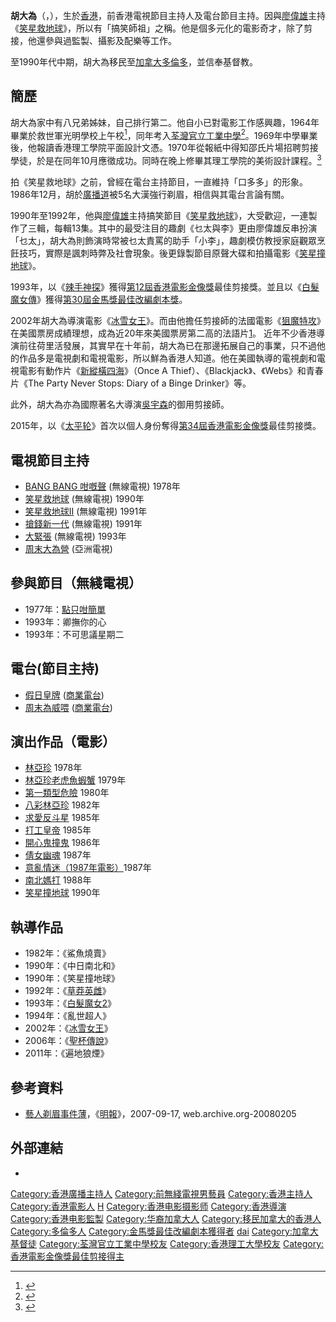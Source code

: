 {{藝人
| 姓名 = 胡大為
| 類型 = 男藝人
| 圖片 = 
| 圖片尺寸 = 
| 圖片簡介 = 
| 本名 = 胡大為
| 外文名 = 
| 外文 = 
| 羅馬拼音 = Wu Tai Wai
| 英文名 = David Wu
| 暱稱 = 
| 其他藝名 = 
| 民族 = 
| 國籍 = {{CNHK}}<br/>{{CAN}}
| 出生日期 = {{birth date and age|1952|7|31}}
| 出生地點 = {{HKG-1945}}
| 逝世日期 = 
| 逝世地點 = 
| 職業 = 電影配樂、剪接、攝影指導、監製、導演、演員、主持人
| 語言 = 粵語、英語、國語
| 教育程度 = 香港理工學院平面設計文憑
| 母校 = 救世軍光明學校<br>[[荃灣官立工業中學|荃灣官立工業中學]]
| 宗教信仰 = [[基督教|基督教]]
| 配偶 = 
| 兒女 = 
| 父母 = 
| 音樂類型 = 
| 演奏樂器 = 
| 出道地點 = {{HKG-1959}}
| 出道作 = 
| 出道日期 = 
| 代表作 = 
| 活躍年代 = 
| 唱片公司 = 
| 經紀公司 = 
| 網站 = 
| 相關團體 = 
| 獎項 = 
| IMDb = 0398871
| 現任成員 = 
| 過往成員 = 
| 音樂專輯 = 
| 電影 = 
| 電視節目 = 
| 舞台劇 = 
| 書籍 = 
| goldenhorseawards = '''最佳改編劇本'''<br>1993年 《[[白髮魔女傳|白髮魔女傳]]》
| hongkongfilmawards = '''最佳剪接'''<br>1993年《[[辣手神探|辣手神探]]》<br>2015年 《[[太平輪|太平輪]]》
}}

'''胡大為'''（{{lang-en|David Wu Tai Wai}}，{{bd|1952年|7月31日|catIdx=W胡}}），生於[[香港|香港]]，前香港電視節目主持人及電台節目主持。因與[[廖偉雄|廖偉雄]]主持《[[笑星救地球|笑星救地球]]》，所以有「搞笑師祖」之稱。他是個多元化的電影奇才，除了剪接，他還參與過監製、攝影及配樂等工作。

至1990年代中期，胡大為移民至[[加拿大|加拿大]][[多倫多|多倫多]]，並信奉基督教。

==簡歷==
胡大為家中有八兄弟姊妹，自己排行第二。他自小已對電影工作感興趣，1964年畢業於救世軍光明學校上午校<ref>{{cite news |title=十一學校畢業禮 |url=https://mmis.hkpl.gov.hk/coverpage/-/coverpage/view?_coverpage_WAR_mmisportalportlet_hsf=%E6%96%B0%E7%94%9F%E5%90%8D%E5%96%AE&p_r_p_-1078056564_c=QF757YsWv5%2BakvA8rFW5EmWR1NMEIMOP&_coverpage_WAR_mmisportalportlet_o=200&_coverpage_WAR_mmisportalportlet_actual_q=%28%20verbatim_dc.collection%3A%28%22Old%5C%20HK%5C%20Newspapers%22%29%20%29%20AND+%28%20%28%20allTermsMandatory%3A%28true%29%20OR+all_dc.title%3A%28%E6%96%B0%E7%94%9F%E5%90%8D%E5%96%AE%29%20OR+all_dc.creator%3A%28%E6%96%B0%E7%94%9F%E5%90%8D%E5%96%AE%29%20OR+all_dc.contributor%3A%28%E6%96%B0%E7%94%9F%E5%90%8D%E5%96%AE%29%20OR+all_dc.subject%3A%28%E6%96%B0%E7%94%9F%E5%90%8D%E5%96%AE%29%20OR+fulltext%3A%28%E6%96%B0%E7%94%9F%E5%90%8D%E5%96%AE%29%20OR+all_dc.description%3A%28%E6%96%B0%E7%94%9F%E5%90%8D%E5%96%AE%29%20%29%20%29&_coverpage_WAR_mmisportalportlet_sort_field=dc.publicationdate_bsort&_coverpage_WAR_mmisportalportlet_sort_order=desc&_coverpage_WAR_mmisportalportlet_filter=dc.publicationdate_dt%3A%5B1960-01-01T00%3A00%3A00Z+TO+1969-12-31T15%3A59%3A59Z%5D |page=13 |language= |publisher=華僑日報 | date=1964-07-22 |accessdate=2022-04-06 |quote= }}</ref>，同年考入[[荃灣官立工業中學|荃灣官立工業中學]]<ref>{{cite news | title=小學升中考試揭曉 | url=https://mmis.hkpl.gov.hk/coverpage/-/coverpage/view?_coverpage_WAR_mmisportalportlet_hsf=%E5%B0%8F%E5%AD%B8%E5%8D%87%E4%B8%AD&p_r_p_-1078056564_c=QF757YsWv5%2BakvA8rFW5EhBx1LJWBXY%2B&_coverpage_WAR_mmisportalportlet_o=10&_coverpage_WAR_mmisportalportlet_actual_q=%28%20verbatim_dc.collection%3A%28%22Old%5C%20HK%5C%20Newspapers%22%29%20%29%20AND+%28%20%28%20allTermsMandatory%3A%28true%29%20OR+all_dc.title%3A%28%E5%B0%8F%E5%AD%B8%E5%8D%87%E4%B8%AD%29%20OR+all_dc.creator%3A%28%E5%B0%8F%E5%AD%B8%E5%8D%87%E4%B8%AD%29%20OR+all_dc.contributor%3A%28%E5%B0%8F%E5%AD%B8%E5%8D%87%E4%B8%AD%29%20OR+all_dc.subject%3A%28%E5%B0%8F%E5%AD%B8%E5%8D%87%E4%B8%AD%29%20OR+fulltext%3A%28%E5%B0%8F%E5%AD%B8%E5%8D%87%E4%B8%AD%29%20OR+all_dc.description%3A%28%E5%B0%8F%E5%AD%B8%E5%8D%87%E4%B8%AD%29%20%29%20%29&_coverpage_WAR_mmisportalportlet_sort_field=dc.publicationdate_bsort&_coverpage_WAR_mmisportalportlet_sort_order=asc&_coverpage_WAR_mmisportalportlet_filter=dc.publicationdate_dt%3A%5B1960-01-01T00%3A00%3A00Z+TO+1969-12-31T15%3A59%3A59Z%5D | page=31 | publisher=華僑日報 | date=1964-07-17 | accessdate=2021-11-08 | quote= | archive-date=2021-11-09 | archive-url=https://web.archive.org/web/20211109071406/https://mmis.hkpl.gov.hk/coverpage/-/coverpage/view?_coverpage_WAR_mmisportalportlet_hsf=%E5%B0%8F%E5%AD%B8%E5%8D%87%E4%B8%AD&p_r_p_-1078056564_c=QF757YsWv5%2BakvA8rFW5EhBx1LJWBXY%2B&_coverpage_WAR_mmisportalportlet_o=10&_coverpage_WAR_mmisportalportlet_actual_q=(%20verbatim_dc.collection:(%22Old%5C%20HK%5C%20Newspapers%22)%20)%20AND+(%20(%20allTermsMandatory:(true)%20OR+all_dc.title:(%E5%B0%8F%E5%AD%B8%E5%8D%87%E4%B8%AD)%20OR+all_dc.creator:(%E5%B0%8F%E5%AD%B8%E5%8D%87%E4%B8%AD)%20OR+all_dc.contributor:(%E5%B0%8F%E5%AD%B8%E5%8D%87%E4%B8%AD)%20OR+all_dc.subject:(%E5%B0%8F%E5%AD%B8%E5%8D%87%E4%B8%AD)%20OR+fulltext:(%E5%B0%8F%E5%AD%B8%E5%8D%87%E4%B8%AD)%20OR+all_dc.description:(%E5%B0%8F%E5%AD%B8%E5%8D%87%E4%B8%AD)%20)%20)&_coverpage_WAR_mmisportalportlet_sort_field=dc.publicationdate_bsort&_coverpage_WAR_mmisportalportlet_sort_order=asc&_coverpage_WAR_mmisportalportlet_filter=dc.publicationdate_dt:%5B1960-01-01T00:00:00Z+TO+1969-12-31T15:59:59Z%5D | dead-url=no }}</ref>。1969年中學畢業後，他報讀香港理工學院平面設計文憑。1970年從報紙中得知邵氏片場招聘剪接學徒，於是在同年10月應徵成功。同時在晚上修畢其理工學院的美術設計課程。<ref>{{cite news | title=胡大為剪不斷的電影緣 出爐金像獎「最佳剪接」 | url=http://www.etnet.com.hk/www/tc/lifestyle/internationalaffairs/entertainment/32357 | format= | publisher=晴報 | date=2015-05-25 | accessdate=2019-06-27 | quote= | archive-date=2020-12-05 | archive-url=https://web.archive.org/web/20201205173418/http://www.etnet.com.hk/www/tc/lifestyle/internationalaffairs/entertainment/32357 | dead-url=no }}</ref>

拍《笑星救地球》之前，曾經在電台主持節目，一直維持「口多多」的形象。1986年12月，胡於[[廣播道|廣播道]]被5名大漢強行剃眉，相信與其電台言論有關。

1990年至1992年，他與[[廖偉雄|廖偉雄]]主持搞笑節目《[[笑星救地球|笑星救地球]]》，大受歡迎，一連製作了三輯，每輯13集。其中的最受注目的趣劇《乜太與李》更由廖偉雄反串扮演「乜太」，胡大為則飾演時常被乜太責罵的助手「小李」，趣劇模仿教授家庭觀眾烹飪技巧，實際是諷刺時弊及社會現象。後更錄製節目原聲大碟和拍攝電影《[[笑星撞地球|笑星撞地球]]》。

1993年，以《[[辣手神探|辣手神探]]》獲得[[第12屆香港電影金像獎|第12屆香港電影金像獎]]最佳剪接獎。並且以《[[白髮魔女傳_(1993年電影)|白髮魔女傳]]》獲得[[第30屆金馬獎|第30屆金馬獎]][[金馬獎最佳改編劇本|最佳改編劇本獎]]。

2002年胡大為導演電影《[[冰雪女王_(2002年電影)|冰雪女王]]》。而由他擔任剪接師的法國電影《[[狙魔特攻|狙魔特攻]]》在美國票房成績理想，成為近20年來美國票房第二高的法語片[https://web.archive.org/web/20080328230111/http://www.vartanho.com/articles/ohp/ohp87.html]。
近年不少香港導演前往荷里活發展，其實早在十年前，胡大為已在那邊拓展自己的事業，只不過他的作品多是電視劇和電視電影，所以鮮為香港人知道。他在美國執導的電視劇和電視電影有動作片《[[新縱橫四海|新縱橫四海]]》（Once A Thief）、《Blackjack》、《Webs》和青春片《The Party Never Stops: Diary of a Binge Drinker》等。

此外，胡大為亦為國際著名大導演[[吳宇森|吳宇森]]的御用剪接師。

2015年，以《[[太平轮|太平轮]]》首次以個人身份奪得[[第34屆香港電影金像獎|第34屆香港電影金像獎]]最佳剪接獎。

==電視節目主持==
*[[BANG_BANG_咁嘅聲|BANG BANG 咁嘅聲]] (無線電視) 1978年
*[[笑星救地球|笑星救地球]] (無線電視) 1990年
*[[笑星救地球#笑星救地球（第二輯）|笑星救地球II]] (無線電視) 1991年
*[[搶錢新一代|搶錢新一代]] (無線電視) 1991年
*[[大緊張|大緊張]] (無線電視) 1993年
*[[周末大為營|周末大為營]] (亞洲電視)

==參與節目（無綫電視）==
*1977年：[[點只咁簡單|點只咁簡單]]
*1993年：卿撫你的心
*1993年：不可思議星期二

==電台(節目主持)==
*[[假日皇牌|假日皇牌]] ([[商業電台|商業電台]])
*[[周末為威喂|周末為威喂]] ([[商業電台|商業電台]])

==演出作品（電影）==
*[[林亞珍|林亞珍]] 1978年
*[[林亞珍老虎魚蝦蟹|林亞珍老虎魚蝦蟹]] 1979年
*[[第一類型危險|第一類型危險]] 1980年
*[[八彩林亞珍|八彩林亞珍]] 1982年
*[[求愛反斗星|求愛反斗星]] 1985年
*[[打工皇帝|打工皇帝]] 1985年
*[[開心鬼撞鬼|開心鬼撞鬼]] 1986年
*[[倩女幽魂_(1987年電影)|倩女幽魂]] 1987年
*[[意亂情迷（1987年電影）|意亂情迷（1987年電影）]]1987年
*[[南北媽打|南北媽打]] 1988年
*[[笑星撞地球_(電影)|笑星撞地球]] 1990年

==執導作品==	
*1982年：《鯊魚燒賣》
*1990年：《中日南北和》
*1990年：《笑星撞地球》
*1992年：《[[草莽英雌|草莽英雌]]》
*1993年：《[[白髮魔女2|白髮魔女2]]》
*1994年：《亂世超人》
*2002年：《[[冰雪女王_(2002年電影)|冰雪女王]]》
*2006年：《[[聖杯傳說|聖杯傳說]]》
*2011年：《遍地狼煙》

==參考資料==
*[https://web.archive.org/web/20080205172723/http://hk.news.yahoo.com/070917/12/2fthg.html 藝人剃眉事件薄]，《[[明報|明報]]》，2007-09-17, web.archive.org-20080205
==外部連結==
* {{hkmdb name|4802}}
{{金馬獎最佳改編劇本|第30屆}}
{{香港電影金像獎最佳剪接|第12·34屆}}

{{DEFAULTSORT:Wu}}
[[Category:香港廣播主持人|Category:香港廣播主持人]] 
[[Category:前無綫電視男藝員|Category:前無綫電視男藝員]]
[[Category:香港主持人|Category:香港主持人]]
[[Category:香港電影人|Category:香港電影人]]
[[Category:香港剪接师|H]]
[[Category:香港电影摄影师|Category:香港电影摄影师]]
[[Category:香港導演|Category:香港導演]]
[[Category:香港电影監製|Category:香港电影監製]]
[[Category:华裔加拿大人|Category:华裔加拿大人]]
[[Category:移民加拿大的香港人|Category:移民加拿大的香港人]]
[[Category:多倫多人|Category:多倫多人]]
[[Category:金馬獎最佳改編劇本獲得者|Category:金馬獎最佳改編劇本獲得者]]
[[Category:胡姓|dai]]
[[Category:加拿大基督徒|Category:加拿大基督徒]]
[[Category:荃灣官立工業中學校友|Category:荃灣官立工業中學校友]]
[[Category:香港理工大學校友|Category:香港理工大學校友]]
[[Category:香港電影金像獎最佳剪接得主|Category:香港電影金像獎最佳剪接得主]]